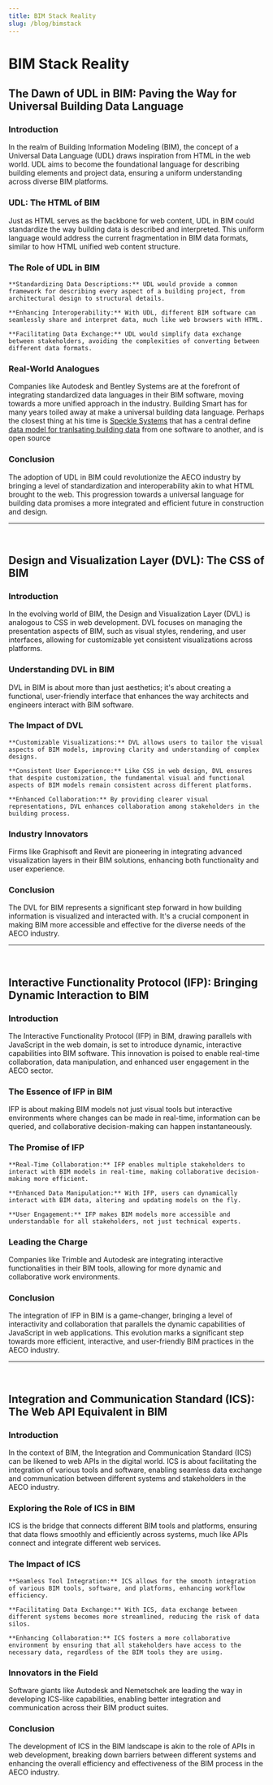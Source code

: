```yaml
---
title: BIM Stack Reality
slug: /blog/bimstack
---
```

# BIM Stack Reality 

## The Dawn of UDL in BIM: Paving the Way for Universal Building Data Language
### Introduction

In the realm of Building Information Modeling (BIM), the concept of a Universal Data Language (UDL) draws inspiration from HTML in the web world. UDL aims to become the foundational language for describing building elements and project data, ensuring a uniform understanding across diverse BIM platforms.

### UDL: The HTML of BIM

Just as HTML serves as the backbone for web content, UDL in BIM could standardize the way building data is described and interpreted. This uniform language would address the current fragmentation in BIM data formats, similar to how HTML unified web content structure.

### The Role of UDL in BIM

    **Standardizing Data Descriptions:** UDL would provide a common framework for describing every aspect of a building project, from architectural design to structural details.

    **Enhancing Interoperability:** With UDL, different BIM software can seamlessly share and interpret data, much like web browsers with HTML.

    **Facilitating Data Exchange:** UDL would simplify data exchange between stakeholders, avoiding the complexities of converting between different data formats.

### Real-World Analogues

Companies like Autodesk and Bentley Systems are at the forefront of integrating standardized data languages in their BIM software, moving towards a more unified approach in the industry. Building Smart has for many years toiled away at make a universal building data language. Perhaps the closest thing at his time is [Speckle Systems](https://speckle.systems/) that has a central define [data model for tranlsating building data](https://speckle.guide/dev/base.html) from one software to another, and is open source

### Conclusion

The adoption of UDL in BIM could revolutionize the AECO industry by bringing a level of standardization and interoperability akin to what HTML brought to the web. This progression towards a universal language for building data promises a more integrated and efficient future in construction and design.

---

&nbsp;

## Design and Visualization Layer (DVL): The CSS of BIM
### Introduction

In the evolving world of BIM, the Design and Visualization Layer (DVL) is analogous to CSS in web development. DVL focuses on managing the presentation aspects of BIM, such as visual styles, rendering, and user interfaces, allowing for customizable yet consistent visualizations across platforms.

### Understanding DVL in BIM

DVL in BIM is about more than just aesthetics; it's about creating a functional, user-friendly interface that enhances the way architects and engineers interact with BIM software.

### The Impact of DVL

    **Customizable Visualizations:** DVL allows users to tailor the visual aspects of BIM models, improving clarity and understanding of complex designs.

    **Consistent User Experience:** Like CSS in web design, DVL ensures that despite customization, the fundamental visual and functional aspects of BIM models remain consistent across different platforms.

    **Enhanced Collaboration:** By providing clearer visual representations, DVL enhances collaboration among stakeholders in the building process.

### Industry Innovators

Firms like Graphisoft and Revit are pioneering in integrating advanced visualization layers in their BIM solutions, enhancing both functionality and user experience.

### Conclusion

The DVL for BIM represents a significant step forward in how building information is visualized and interacted with. It's a crucial component in making BIM more accessible and effective for the diverse needs of the AECO industry.

---

&nbsp;

## Interactive Functionality Protocol (IFP): Bringing Dynamic Interaction to BIM
### Introduction

The Interactive Functionality Protocol (IFP) in BIM, drawing parallels with JavaScript in the web domain, is set to introduce dynamic, interactive capabilities into BIM software. This innovation is poised to enable real-time collaboration, data manipulation, and enhanced user engagement in the AECO sector.

### The Essence of IFP in BIM

IFP is about making BIM models not just visual tools but interactive environments where changes can be made in real-time, information can be queried, and collaborative decision-making can happen instantaneously.

### The Promise of IFP

    **Real-Time Collaboration:** IFP enables multiple stakeholders to interact with BIM models in real-time, making collaborative decision-making more efficient.

    **Enhanced Data Manipulation:** With IFP, users can dynamically interact with BIM data, altering and updating models on the fly.

    **User Engagement:** IFP makes BIM models more accessible and understandable for all stakeholders, not just technical experts.

### Leading the Charge

Companies like Trimble and Autodesk are integrating interactive functionalities in their BIM tools, allowing for more dynamic and collaborative work environments.

### Conclusion

The integration of IFP in BIM is a game-changer, bringing a level of interactivity and collaboration that parallels the dynamic capabilities of JavaScript in web applications. This evolution marks a significant step towards more efficient, interactive, and user-friendly BIM practices in the AECO industry.

---

&nbsp;

## Integration and Communication Standard (ICS): The Web API Equivalent in BIM
### Introduction

In the context of BIM, the Integration and Communication Standard (ICS) can be likened to web APIs in the digital world. ICS is about facilitating the integration of various tools and software, enabling seamless data exchange and communication between different systems and stakeholders in the AECO industry.

### Exploring the Role of ICS in BIM

ICS is the bridge that connects different BIM tools and platforms, ensuring that data flows smoothly and efficiently across systems, much like APIs connect and integrate different web services.

### The Impact of ICS

    **Seamless Tool Integration:** ICS allows for the smooth integration of various BIM tools, software, and platforms, enhancing workflow efficiency.

    **Facilitating Data Exchange:** With ICS, data exchange between different systems becomes more streamlined, reducing the risk of data silos.

    **Enhancing Collaboration:** ICS fosters a more collaborative environment by ensuring that all stakeholders have access to the necessary data, regardless of the BIM tools they are using.

### Innovators in the Field

Software giants like Autodesk and Nemetschek are leading the way in developing ICS-like capabilities, enabling better integration and communication across their BIM product suites.

### Conclusion

The development of ICS in the BIM landscape is akin to the role of APIs in web development, breaking down barriers between different systems and enhancing the overall efficiency and effectiveness of the BIM process in the AECO industry.